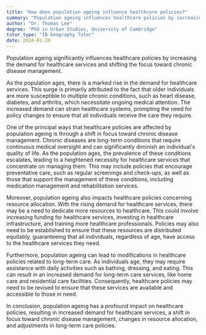 ```yaml
---
title: "How does population ageing influence healthcare policies?"
summary: "Population ageing influences healthcare policies by increasing demand for healthcare services and shifting focus towards chronic disease management."
author: "Dr. Thomas Lee"
degree: "PhD in Urban Studies, University of Cambridge"
tutor_type: "IB Geography Tutor"
date: 2024-01-20
---
```


Population ageing significantly influences healthcare policies by increasing the demand for healthcare services and shifting the focus toward chronic disease management.

As the population ages, there is a marked rise in the demand for healthcare services. This surge is primarily attributed to the fact that older individuals are more susceptible to multiple chronic conditions, such as heart disease, diabetes, and arthritis, which necessitate ongoing medical attention. The increased demand can strain healthcare systems, prompting the need for policy changes to ensure that all individuals receive the care they require.

One of the principal ways that healthcare policies are affected by population ageing is through a shift in focus toward chronic disease management. Chronic diseases are long-term conditions that require continuous medical oversight and can significantly diminish an individual's quality of life. As the population ages, the prevalence of these conditions escalates, leading to a heightened necessity for healthcare services that concentrate on managing them. This may include policies that encourage preventative care, such as regular screenings and check-ups, as well as those that support the management of these conditions, including medication management and rehabilitation services.

Moreover, population ageing also impacts healthcare policies concerning resource allocation. With the rising demand for healthcare services, there may be a need to dedicate more resources to healthcare. This could involve increasing funding for healthcare services, investing in healthcare infrastructure, and training more healthcare professionals. Policies may also need to be established to ensure that these resources are distributed equitably, guaranteeing that all individuals, regardless of age, have access to the healthcare services they need.

Furthermore, population ageing can lead to modifications in healthcare policies related to long-term care. As individuals age, they may require assistance with daily activities such as bathing, dressing, and eating. This can result in an increased demand for long-term care services, like home care and residential care facilities. Consequently, healthcare policies may need to be revised to ensure that these services are available and accessible to those in need.

In conclusion, population ageing has a profound impact on healthcare policies, resulting in increased demand for healthcare services, a shift in focus toward chronic disease management, changes in resource allocation, and adjustments in long-term care policies.
    